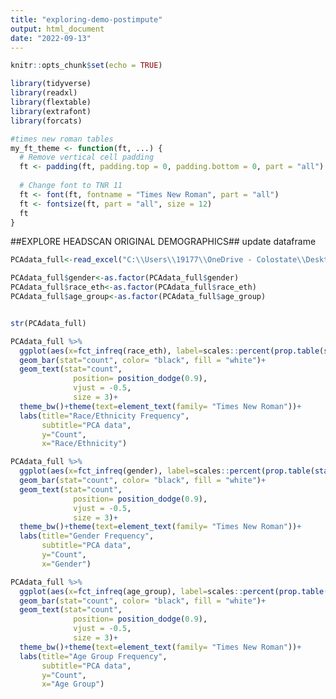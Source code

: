 ```yaml
---
title: "exploring-demo-postimpute"
output: html_document
date: "2022-09-13"
---
```


```r
knitr::opts_chunk$set(echo = TRUE)
```

```r
library(tidyverse)
library(readxl)
library(flextable)
library(extrafont)
library(forcats)
```

```r
#times new roman tables
my_ft_theme <- function(ft, ...) {
  # Remove vertical cell padding
  ft <- padding(ft, padding.top = 0, padding.bottom = 0, part = "all")
  
  # Change font to TNR 11
  ft <- font(ft, fontname = "Times New Roman", part = "all")
  ft <- fontsize(ft, part = "all", size = 12)
  ft
}
```

##EXPLORE HEADSCAN ORIGINAL DEMOGRAPHICS##
update dataframe
```r
PCAdata_full<-read_excel("C:\\Users\\19177\\OneDrive - Colostate\\Desktop\\Dissertation\\headscan_dissertation\\PCAdata_full.xlsx")

PCAdata_full$gender<-as.factor(PCAdata_full$gender)
PCAdata_full$race_eth<-as.factor(PCAdata_full$race_eth)
PCAdata_full$age_group<-as.factor(PCAdata_full$age_group)


str(PCAdata_full)
```




```r
PCAdata_full %>% 
  ggplot(aes(x=fct_infreq(race_eth), label=scales::percent(prop.table(stat(count)))))+
  geom_bar(stat="count", color= "black", fill = "white")+
  geom_text(stat="count",
              position= position_dodge(0.9),
              vjust = -0.5, 
              size = 3)+
  theme_bw()+theme(text=element_text(family= "Times New Roman"))+
  labs(title="Race/Ethnicity Frequency",
       subtitle="PCA data",
       y="Count",
       x="Race/Ethnicity")
```



```r
PCAdata_full %>% 
  ggplot(aes(x=fct_infreq(gender), label=scales::percent(prop.table(stat(count)))))+
  geom_bar(stat="count", color= "black", fill = "white")+
  geom_text(stat="count",
              position= position_dodge(0.9),
              vjust = -0.5, 
              size = 3)+
  theme_bw()+theme(text=element_text(family= "Times New Roman"))+
  labs(title="Gender Frequency",
       subtitle="PCA data",
       y="Count",
       x="Gender")
```



```r
PCAdata_full %>% 
  ggplot(aes(x=fct_infreq(age_group), label=scales::percent(prop.table(stat(count)))))+
  geom_bar(stat="count", color= "black", fill = "white")+
  geom_text(stat="count",
              position= position_dodge(0.9),
              vjust = -0.5, 
              size = 3)+
  theme_bw()+theme(text=element_text(family= "Times New Roman"))+
  labs(title="Age Group Frequency",
       subtitle="PCA data",
       y="Count",
       x="Age Group")
```
